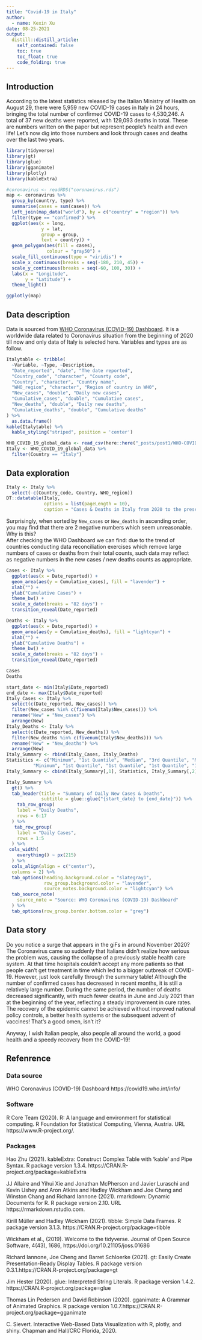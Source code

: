 ```yaml
---
title: "Covid-19 in Italy"
author:
  - name: Kexin Xu
date: 08-25-2021
output:
  distill::distill_article:
    self_contained: false
    toc: true
    toc_float: true
    code_folding: true
---
```


## Introduction

According to the latest statistics released by the Italian Ministry of Health on August 29, there were 5,959 new COVID-19 cases in Italy in 24 hours, bringing the total number of confirmed COVID-19 cases to 4,530,246. A total of 37 new deaths were reported, with 129,093 deaths in total. These are numbers written on the paper but represent people's health and even life! Let's now dig into those numbers and look through cases and deaths over the last two years.

```r
library(tidyverse)
library(gt)
library(glue)
library(gganimate)
library(plotly)
library(kableExtra)
```

```r
#coronavirus <- readRDS("coronavirus.rds")
map <- coronavirus %>% 
  group_by(country, type) %>%
  summarise(cases = sum(cases)) %>%
  left_join(map_data("world"), by = c("country" = "region")) %>%
  filter(type == "confirmed") %>%
  ggplot(aes(x = long, 
             y = lat, 
             group = group,
             text = country)) +
  geom_polygon(aes(fill = cases), 
               colour = "gray50") +
  scale_fill_continuous(type = "viridis") +
  scale_x_continuous(breaks = seq(-180, 210, 45)) +
  scale_y_continuous(breaks = seq(-60, 100, 30)) +
  labs(x = "Longitude", 
       y = "Latitude") +
  theme_light()

ggplotly(map)
```
## Data description
  
Data is sourced from [WHO Coronavirus (COVID-19) Dashboard](https://covid19.who.int/info/). It is a worldwide data related to Coronavirus situation from the beginning of 2020 till now and only data of Italy is selected here. Variables and types are as follow.  

```r
Italytable <- tribble(
  ~Variable, ~Type, ~Description,
  "Date_reported", "date", "The date reported",
  "Country_code", "character", "Counrty code",
  "Country", "character", "Country name",
  "WHO_region", "character", "Region of country in WHO",
  "New_cases", "double", "Daily new cases",
  "Cumulative_cases", "double", "Cumulative cases",
  "New_deaths", "double", "Daily new deaths",
  "Cumulative_deaths", "double", "Cumulative deaths"
) %>%
  as.data.frame()
kable(Italytable) %>%
  kable_styling("striped", position = 'center')
```


```r
WHO_COVID_19_global_data <- read_csv(here::here("_posts/post1/WHO-COVID-19-global-data.csv"))
Italy <- WHO_COVID_19_global_data %>%
  filter(Country == "Italy")
```
## Data exploration

```r
Italy <- Italy %>%
  select(-c(Country_code, Country, WHO_region))
DT::datatable(Italy, 
              options = list(pageLength = 10), 
              caption = "Cases & Deaths in Italy from 2020 to the present")
```


Surprisingly, when sorted by `New_cases` or `New_deaths` in ascending order, you may find that there are 2 negative numbers which seem unreasonable. Why is this?  
After checking the WHO Dashboard we can find: due to the trend of countries conducting data reconciliation exercises which remove large numbers of cases or deaths from their total counts, such data may reflect as negative numbers in the new cases / new deaths counts as appropriate.  


```r
Cases <- Italy %>%
  ggplot(aes(x = Date_reported)) +
  geom_area(aes(y = Cumulative_cases), fill = "lavender") +
  xlab("") +
  ylab("Cumulative Cases") +
  theme_bw() +
  scale_x_date(breaks = "82 days") +
  transition_reveal(Date_reported)

Deaths <- Italy %>%
  ggplot(aes(x = Date_reported)) +
  geom_area(aes(y = Cumulative_deaths), fill = "lightcyan") +
  xlab("") +
  ylab("Cumulative Deaths") +
  theme_bw() +
  scale_x_date(breaks = "82 days") +
  transition_reveal(Date_reported)

Cases
Deaths
```



```r
start_date <- min(Italy$Date_reported)
end_date <- max(Italy$Date_reported)
Italy_Cases <- Italy %>%
  select(c(Date_reported, New_cases)) %>%
  filter(New_cases %in% c(fivenum(Italy$New_cases))) %>%
  rename("New" = "New_cases") %>%
  arrange(New)
Italy_Deaths <- Italy %>%
  select(c(Date_reported, New_deaths)) %>%
  filter(New_deaths %in% c(fivenum(Italy$New_deaths))) %>%
  rename("New" = "New_deaths") %>%
  arrange(New)
Italy_Summary <- rbind(Italy_Cases, Italy_Deaths)
Statistics <- c("Minimum", "1st Quantile", "Median", "3rd Quantile", "Maximum",
          "Minimum", "1st Quantile", "1st Quantile", "1st Quantile", "1st Quantile", "1st Quantile", "1st Quantile", "Median", "3rd Quantile", "3rd Quantile", "3rd Quantile", "Maximum")
Italy_Summary <- cbind(Italy_Summary[,1], Statistics, Italy_Summary[,2])

Italy_Summary %>%
  gt() %>%
  tab_header(title = "Summary of Daily New Cases & Deaths",
             subtitle = glue::glue("{start_date} to {end_date}")) %>%
    tab_row_group(
    label = "Daily Deaths",
    rows = 6:17
  ) %>%
   tab_row_group(
    label = "Daily Cases",
    rows = 1:5
  ) %>%
 cols_width(
    everything() ~ px(215)
  ) %>%
  cols_align(align = c("center"),
  columns = 2) %>%
  tab_options(heading.background.color = "slategray1", 
              row_group.background.color = "lavender",
              source_notes.background.color = "lightcyan") %>%
  tab_source_note(
    source_note = "Source: WHO Coronavirus (COVID-19) Dashboard"
  ) %>%
  tab_options(row_group.border.bottom.color = "grey")

```
## Data story

Do you notice a surge that appears in the giFs in around November 2020? The Coronavirus came so suddenly that Italians didn't realize how serious the problem was, causing the collapse of a previously stable health care system. At that time hospitals couldn't accept any more patients so that people can't get treatment in time which led to a bigger outbreak of COVID-19. However, just look carefully through the summary table! Although the number of confirmed cases has decreased in recent months, it is still a relatively large number. During the same period, the number of deaths decreased significantly, with much fewer deaths in June and July 2021 than at the beginning of the year, reflecting a steady improvement in cure rates. The recovery of the epidemic cannot be achieved without improved national policy controls, a better health systems or the subsequent advent of vaccines! That's a good omen, isn't it?    

Anyway, I wish Italian people, also people all around the world, a good health and a speedy recovery from the COVID-19!

## Refenrence

### Data source

WHO Coronavirus (COVID-19) Dashboard https://covid19.who.int/info/


### Software

R Core Team (2020). R: A language and environment for statistical computing. R Foundation for Statistical Computing, Vienna, Austria. URL https://www.R-project.org/.


### Packages

Hao Zhu (2021). kableExtra: Construct Complex Table with 'kable' and Pipe Syntax. R package version 1.3.4. https://CRAN.R-project.org/package=kableExtra

JJ Allaire and Yihui Xie and Jonathan McPherson and Javier Luraschi and Kevin Ushey and Aron Atkins and Hadley Wickham and Joe Cheng and Winston Chang and Richard Iannone (2021). rmarkdown: Dynamic Documents for R. R package version 2.10. URL https://rmarkdown.rstudio.com.

Kirill Müller and Hadley Wickham (2021). tibble: Simple Data Frames. R package version 3.1.3. https://CRAN.R-project.org/package=tibble

Wickham et al., (2019). Welcome to the tidyverse. Journal of Open Source Software, 4(43), 1686, https://doi.org/10.21105/joss.01686

Richard Iannone, Joe Cheng and Barret Schloerke (2021). gt: Easily Create Presentation-Ready Display Tables. R package version 0.3.1.https://CRAN.R-project.org/package=gt

Jim Hester (2020). glue: Interpreted String Literals. R package version 1.4.2. https://CRAN.R-project.org/package=glue

Thomas Lin Pedersen and David Robinson (2020). gganimate: A Grammar of Animated Graphics. R package version 1.0.7.https://CRAN.R-project.org/package=gganimate

C. Sievert. Interactive Web-Based Data Visualization with R, plotly, and shiny. Chapman and Hall/CRC Florida, 2020.



